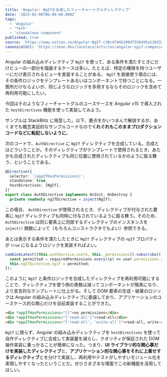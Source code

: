 ```yaml
---
title: 'Angular: NgIfを合成したフィーチャートグルディレクティブ'
date: '2023-02-08T06:00:00.000Z'
tags:
  - 'Angular'
  - 'tech'
  - 'standalone component'
published: true
source: 'https://www.notion.so/Angular-NgIf-c30c4744b39047558495a126d32ad0d9'
canonicalUrl: 'https://zenn.dev/lacolaco/articles/angular-ngif-composing-feature-toggle'
---
```



Angular の組み込みディレクティブ `NgIf` を使って、ある条件を満たすときにだけビューの一部分を描画するケースは多い。たとえば、特定の権限を持つユーザーにだけ表示されるビューを実装することがある。 `NgIf` を直接使う場合には、その条件ロジックをテンプレートあるいはコンポーネントで持つことになる。一箇所だけならよいが、同じようなロジックを多用するならそのロジックを含めて再利用可能にしたい。

今回はそのようなフィーチャートグルのユースケースを Angular v15 で導入された `hostDirectives` 機能を使って実装してみよう。

サンプルは StackBlitz に用意した。以下、要点をかいつまんで解説するが、あくまでも概念実証的なサンプルコードなので**くれぐれもこのままプロダクションコードなどに転記しないように**。

<Stackblitz src="https://stackblitz.com/edit/angular-ivy-nacplk?ctl=1&embed=1&file=src/app/app.component.html" />

次のコードで、`AuthDirective` に `NgIf` ディレクティブを合成している。合成とはどういうことか。そのディレクティブがテンプレートで使用されるとき、あたかも合成されたディレクティブも同じ位置に使用されているかのように振る舞う、ということである。

```typescript
@Directive({
  selector: '[appIfHasPermissions]',
  standalone: true,
  hostDirectives: [NgIf],
})
export class AuthDirective implements OnInit, OnDestroy {
  private readonly ngIfDirective = inject(NgIf);
```

この場合、 `AuthDirective` が使用されるとき、ディレクティブが付与された要素に `NgIf` ディレクティブも同時に付与されているように振る舞う。そのため、 `AuthDirective` は同じ要素上に同居するディレクティブのインスタンスを `inject()` 関数によって（もちろんコンストラクタでもよい）参照できる。

あとは表示する条件を満たしたときに `NgIf` ディレクティブの `ngIf` プロパティが `true` になるようロジックを実装すればよい。

```typescript
combineLatest([this.authService.user$, this._permissions]).subscribe(([user, requiredPermissions]) => {
  const permitted = requiredPermissions.every((p) => user.permissions.includes(p));
  this.ngIfDirective.ngIf = permitted;
});
```

このように `NgIf` と条件ロジックを合成したディレクティブを再利用可能にすることで、ディレクティブを使う側の責務は減ってコンポーネントが簡素になり、より宣言的なテンプレートに仕上がる。そして DOM 要素の生成・破棄のロジックは Angular の組み込みディレクティブに委譲しており、アプリケーションのユースケース的な関心だけを自前実装することができた。

```html
<div *appIfHasPermissions="[]">no permissions</div>
<div *appIfHasPermissions="['read-all']">read-all</div>
<div *appIfHasPermissions="['read-all', 'write-all']">read-all, write-all</div>
```

`NgIf` に限らず、Angular の組み込みディレクティブを `hostDirectives` を使って自作ディレクティブに合成して実装量を減らし、クオリティが保証された DOM 操作実装に乗っかることが簡単になった。つまり、**UI ライブラリ的な関心事だけを実装したディレクティブ**と、**アプリケーション的な関心事をそれに上乗せするディレクティブ**とを分けて実装し、再利用やテストがしやすいモジュール化を実現しやすくなったということだ。ぜひさまざまな場面でこの新機能を活用してほしい。
